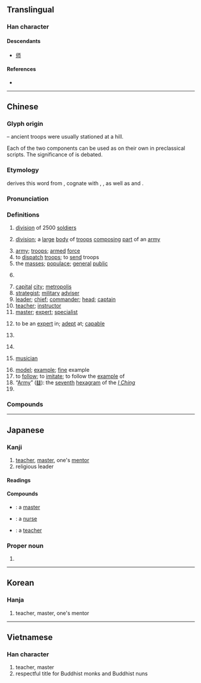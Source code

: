 {{also|师|帥}}
{{character info/new}}
==Translingual==

===Han character===
{{Han char|rn=50|rad=巾|as=07|sn=10|four=21727|canj=HRMLB|ids=⿰𠂤帀}}

====Descendants====
* [[师]]

====References====
* {{Han ref|kx=0331.350|dkj=08916|dj=0637.280|hdz=10740.020|uh=5E2B|ud=24107|bh=AE76|bd=44662}}

----

==Chinese==
{{zh-forms|s=师|alt=𠦵,𠵀,𢂖,𢃋,𨸲,𨸴,𩇱}}
{{zh-wp|zh|yue}}

===Glyph origin===
{{Han etym}}
{{Han compound|𠂤|帀|ls=ic|t1=mound, hill}} – ancient troops were usually stationed at a hill.

Each of the two components can be used as {{lang|zh|師}} on their own in preclassical scripts. The significance of {{lang|zh|帀}} is debated.

===Etymology===
{{zh-ref|Starostin}} derives this word from {{inh|zh|sit-pro|*rij||many}}, cognate with {{och-l|皆|all|tr=*kriːj}}, {{och-l|偕|together with|tr=*kriːj}}, as well as {{cog|bo|ཁྲི||ten thousand}} and {{cog|my|ရဲ||police}}.

===Pronunciation===
{{zh-pron
|m=shī
|m-s=
|c=si1
|c-t=
|g=
|h=pfs=sṳ̂
|j=
|mb=sú
|md=să/sṳ̆
|md_note=să - vernacular (“to be expert in; expert; term of address for experts”); sṳ̆ - literary
|mn=sai/xm,zz,tw:su/qz:sir
|mn_note=sai - vernacular; su/sir - literary
|mn-t=se1/sai1
|mn-t_note=sai1 - in 師父
|w=1sr
|x=
|mc=y
|oc=y
|cat=n,v,pn,md:a
}}

===Definitions===
{{zh-hanzi}}

# {{lb|zh|historical|military}} [[division]] of 2500 [[soldiers]]
# {{lb|zh|military}} [[division]]; a [[large]] [[body]] of [[troops]] [[composing]] [[part]] of an [[army]]
# [[army]]; [[troops]]; [[armed]] [[force]]
# to [[dispatch]] [[troops]]; to [[send]] troops
# the [[masses]]; [[populace]]; [[general]] [[public]]
# {{lb|zh|historical}} {{n-g|A level of administrative division comprising ten major [[cities]].}}
# [[capital]] [[city]]; [[metropolis]]
# [[strategist]]; [[military]] [[adviser]]
# [[leader]]; [[chief]]; [[commander]]; [[head]]; [[captain]]
# [[teacher]]; [[instructor]]
# [[master]]; [[expert]]; [[specialist]]
# {{lb|zh|Min Dong}} to be an [[expert]] in; [[adept]] at; [[capable]]
# {{lb|zh|Min Dong}} {{n-g|Respectful term of address for an [[expert]] in a [[trade]] or [[profession]].}}
# {{lb|zh|religion}} {{n-g|Respectful title for [[monk]]s, [[nun]]s and [[Taoist]] [[priest]]s.}}
# {{lb|zh|historical}} [[musician]]
# [[model]]; [[example]]; [[fine]] example
# to [[follow]]; to [[imitate]]; to follow the [[example]] of
# “[[Army]]” ([[䷆]]): the [[seventh]] [[hexagram]] of the ''[[I Ching]]''
# {{surname|zh}}

===Compounds===
{{zh-der|師奶|京師|師父|一字之師|一字師|三師七證|三藏法師|上師|不師|么師|乞師|人師|仁義之師|住院醫師|俱舍師|偃師縣|偏師|先師|全科醫師|六師|出師|出師不利|出師表|劉師培|動眾勞師|勞師|勞師動眾|勞師襲遠|匠師|半師之分|印光大師|右師|名師|品酒師|問罪之師|嚴師|回師|圃師|圉師|國師|地師|地理師|地論師|場師|塾師|大宗師|大師|大師傅|大師兄|大師級|大會師|大法師|天師|天師道|太子太師|太子少師|太師|太師交椅|太師椅|太師母|太老師|女師|好為人師|妓師|婁師德|學無常師|宗師|官師|家庭醫師|專科醫師|尊師|尊師貴道|尊師重道|導師|導師制|少師|工師|工程師|工程師節|左師|巫師|帝師|師丈|師尹|師事|師人|師伯|師保|師傅|師兄|師兄弟|師公|師出有名|師出無名|師友|師叔|師古|師哥|師嚴道尊|師團|師妹|師姐|師姑|師娘|師婆|師家|師尊|師尼|師工|師帥|師師|師弟|師徒|師心|師心自是|師心自用|師承|師旅|師曠|師母|師氏|師法|師爺|師生|師直為壯|師祖|師範|師範大學|師範學校|師範教育|師範生|師老兵疲|師表|師襄|師訓|師說|師資|師道|師道尊嚴|師長|師門|座師|廚師|延師|建築師|張天師|張老師|律師|得勝之師|從師|恩師|成實師|房師|技師|投師|拜師|拜師學藝|拳師|按摩師|攝影師|攝論師|教師|教師會館|教師甄試|教師節|教師證書|教無常師|教誨師|文殊師利|明師|暴師|會師|會計師|本師|李師師|棧師|楫師|業師|樂師|機師|欺師滅祖|正明師|武師|殷師牛鬥|民族藝師|水師|法師|海師|清水祖師|滿師|潛師|灘師|為人師表|無師自通|牧師|犒師|狀師|狗頭軍師|獵師|率師|王師|王者師|班導師|班師|班師回朝|班師得勝|理髮師|理髮師傅|琴師|畫師|百世之師|百世師|百戰雄師|百萬雄師|督師|瞽師|祖師|祖師爺|祧師|禪師|萬世師表|种師中|种師道|科任老師|程式師|篙師|篦頭師傅|簡易師範|精算師|純陽祖師|級任導師|級任老師|紹興師爺|結髮事師|經師|緊張大師|練師|罟師|美容師|美術大師|義師|羸師|老師|老師傅|老師宿儒|老師父|能者為師|至聖先師|致師|興師|興師動眾|興師問罪|興師見罪|舟師|般師|良師|良師益友|荷葉先師|葬師|蒙師|藝師|藥劑師|藥師|藥師佛|藥師節|虎狼之師|蠶師|行師動眾|衲師|裱褙師傅|訟師|設計師|誓師|講師|謝師宴|護理師|負笈從師|貳師|賓師|起師動眾|蹙國喪師|軍師|辱國喪師|鄙師|配藥師|醫師|醫師節|醫檢師|鍊師|鏢師|開山大師|開山祖師|陳師道|陳師鞠旅|雄師|雨師|雲師|雷師|顏師古|風伯雨師|餅師|馬師皇|騎師|魔術師|鷹師|鼓師|師恩|人之患在好為人師}}

----

==Japanese==

===Kanji===
{{ja-kanji|grade=5|rs=巾07}}

# [[teacher]], [[master]], one's [[mentor]]
# religious leader

====Readings====
{{ja-readings
|goon=し
|kanon=し
|kun=
|nanori=のし, のり, もろ, かず, つかさ, みつ, もと
}}

====Compounds====
{{der-top|Compounds}}
* {{ja-r|師%匠|し%しょう}}: a [[master]]
* {{ja-r|看%護%師|かん%ご%し}}: a [[nurse]]
* {{ja-r|教%師|きょう%し}}: a [[teacher]]
{{der-bottom}}

===Proper noun===
{{ja-pos|proper|もろ}}

# {{surname|ja|sort=もろ}}

----

==Korean==

===Hanja===
{{ko-hanja|hangeul=사|rv=sa|mr=sa|y=sa}}

# teacher, master, one's mentor

----

==Vietnamese==

===Han character===
{{vi-hantu|[[sư]]|rs=巾07}}

# teacher, master
# respectful title for Buddhist monks and Buddhist nuns
